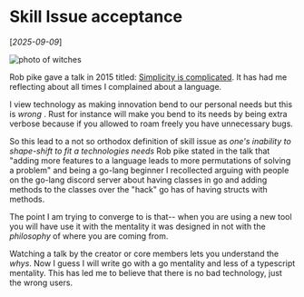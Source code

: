
# Skill Issue acceptance

[*2025-09-09*]

![photo of witches](/witch.jpg) 

Rob pike gave a talk in 2015 titled: [Simplicity is complicated](https://youtu.be/rFejpH_tAHM?si=PjULFwew0dfz5TVY). It has had me reflecting about all times I complained about a language.

I view technology as making innovation bend to our personal needs but this is *wrong* . Rust for instance will make you bend to its needs by being extra verbose because if you allowed to roam freely you have unnecessary bugs. 

So this lead to a not so orthodox definition of skill issue as *one's inability to shape-shift to fit a technologies needs* 
Rob pike stated in the talk that "adding more features to a language leads to more permutations of solving a problem" and being a go-lang beginner I recollected   arguing with people on the go-lang discord server about having classes in go and adding methods to the classes over the "hack" go has of having structs with methods.

The point I am trying to converge to is that-- when you are using a new tool you will have use it with the mentality it was designed in not with the *philosophy* of where you are coming from.

Watching a talk by the creator or core members lets you understand the _whys_. Now I guess I will write go with a go mentality and less of a typescript mentality. This has led me to believe that there is no bad technology, just the wrong users.









